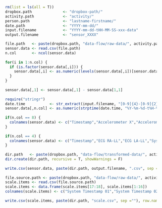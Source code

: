 ```r
  rm(list = ls(all = T))
  dropbox.path              <- "dropbox-path/"
  activity.path             <- "activity/" 
  person.path               <- "lastname-firstname/"
  date.path                 <- "YYYY-mm-dd/"  
  input.filename            <- "YYYY-mm-dd-tHH-MM-SS-xxx-data"
  output.filename           <- "sensor_XXXX"
```

```r
  file.path   <- paste(dropbox.path, "data-flow/raw-data/", activity.path, person.path, date.path, input.filename, ".csv", sep ="")
  sensor.data <- read.csv(file.path)
  n.col       <- ncol(sensor.data)
  
  for(i in 1:n.col) {
    if (is.factor(sensor.data[,i])) {
      sensor.data[,i] <- as.numeric(levels(sensor.data[,i])[sensor.data[,i]])
    }
  }
  
  sensor.data[,1] <- sensor.data[,1] - sensor.data[1,1]
  
  require("stringr")
  date.time           <- str_extract(input.filename, "[0-9]{4}-[0-9]{2}-[0-9]{2}-t[0-9]{2}-[0-9]{2}-[0-9]{2}")
  sensor.data[,n.col] <- as.numeric(strptime(date.time, "%Y-%m-%d-t%H-%M-%S", tz = "Europe/Berlin")) * 1000 + sensor.data[,1]
  
  if(n.col == 8) {
    colnames(sensor.data) <- c("Timestamp","Accelerometer X","Accelerometer Y","Accelerometer Z","Gyroscope X","Gyroscope Y","Gyroscope Z","System Timestamp")
  }
  
  if(n.col == 4) {
    colnames(sensor.data) <- c("Timestamp","ECG RA-LL","ECG LA-LL","System Timestamp")
  }
  
  dir.path   <- paste(dropbox.path, "data-flow/transformed-data/", activity.path, person.path, gsub("-t", "_", date.time), "/", sep ="")
  dir.create(dir.path, recursive = T, showWarnings = F)
  
  write.csv(sensor.data, paste(dir.path, output.filename, ".csv", sep =""), row.names = F)
  
  file.source.path <- paste(dropbox.path, "data-flow/raw-data/", activity.path, person.path, date.path, date.time, "-fss-data.csv", sep ="")
  scale.items <- read.csv(file.source.path)
  scale.items <- data.frame(scale.items[17:18], scale.items[1:16])
  colnames(scale.items) <- c("System Timestamp 01","System Timestamp 02","Item 01","Item 02","Item 03","Item 04","Item 05","Item 06","Item 07","Item 08","Item 09","Item 10","Item 11","Item 12","Item 13","Item 14","Item 15","Item 16")
  
  write.csv(scale.items, paste(dir.path, "scale.csv", sep =""), row.names = F)
```